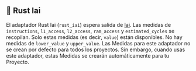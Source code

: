 
## 🦀 Rust Iai

El adaptador Rust Iai (`rust_iai`) espera salida de [Iai](https://github.com/bheisler/iai).
Las medidas de `instructions`, `l1_access`, `l2_access`, `ram_access` y `estimated_cycles` se recopilan.
Solo estas medidas (es decir, `value`) están disponibles. No hay medidas de `lower_value` y `upper_value`.
Las Medidas para este adaptador no se crean por defecto para todos los proyectos.
Sin embargo, cuando usas este adaptador, estas Medidas se crearán automáticamente para tu Proyecto.

<CargoRustIai />